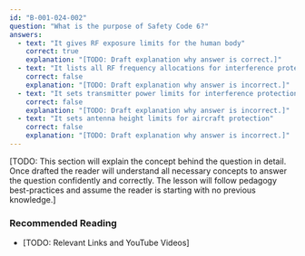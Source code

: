 ```yaml
---
id: "B-001-024-002"
question: "What is the purpose of Safety Code 6?"
answers:
  - text: "It gives RF exposure limits for the human body"
    correct: true
    explanation: "[TODO: Draft explanation why answer is correct.]"
  - text: "It lists all RF frequency allocations for interference protection"
    correct: false
    explanation: "[TODO: Draft explanation why answer is incorrect.]"
  - text: "It sets transmitter power limits for interference protection"
    correct: false
    explanation: "[TODO: Draft explanation why answer is incorrect.]"
  - text: "It sets antenna height limits for aircraft protection"
    correct: false
    explanation: "[TODO: Draft explanation why answer is incorrect.]"
---
```


[TODO: This section will explain the concept behind the question in detail. Once drafted the reader will understand all necessary concepts to answer the question confidently and correctly. The lesson will follow pedagogy best-practices and assume the reader is starting with no previous knowledge.]

### Recommended Reading

- [TODO: Relevant Links and YouTube Videos]
